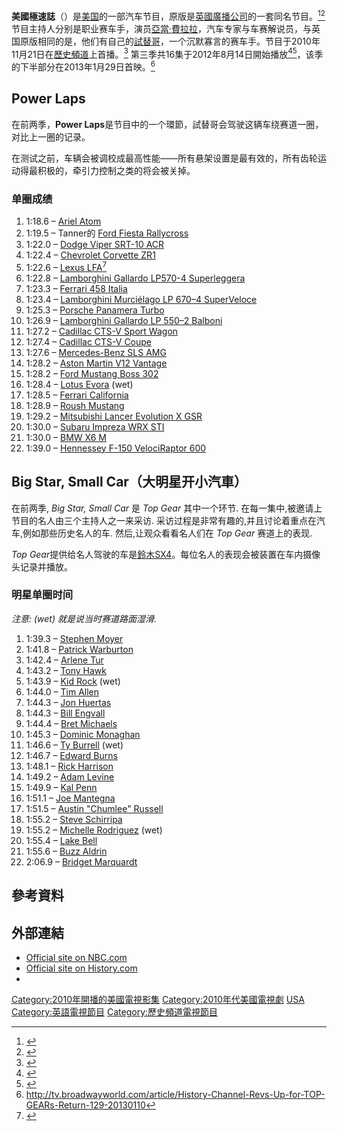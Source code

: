 
{{NoteTA
|T=zh-hans:美国疯狂汽车秀;zh-hk:Top Gear USA;zh-tw:美國極速誌;
|G1=F1
}}
{{Infobox television
| show_name = Top Gear 
| image = 
| caption = 
| genre = [[汽車|汽車]]
| creator = [[BBC_Worldwide|BBC Worldwide]]
| writer =
| director = [[Ben_Silverman|Ben Silverman]]
| creat_director =
| developer =
| presenter = [[Adam_Ferrara|Adam Ferrara]]<br>[[Tanner_Foust|Tanner Foust]]<br>[[Rutledge_Wood|Rutledge Wood]]
| theme_music_composer =
| opentheme=
| endtheme =
| composer =
| country = [[美利坚合众国|美利坚合众国]]
| language = [[英语|英语]]
| num_seasons = 3
| num_episodes = 38
| list_episodes = List of Top Gear (U.S.) episodes
| executive_producer =
| co_exec =
| producer = [[BBC_Worldwide|BBC Worldwide]]<br>[[Reveille_Productions|Reveille Productions]] ''(只有第一季&第二季)''
| sup_producer =
| asst_producer =
| cons_producer =
| co-producer =
| editor =
| story_editor =
| location = [[美利坚合众国|美利坚合众国]][[加利福利亚州|加利福利亚州]][[奥兰治县|奥兰治县]]El Toro海军陆战队航空兵基地
| cinematography =
| camera_setup =
| runtime = 约 40–45 分钟
| network = [[歷史頻道|歷史頻道]]
| picture_format = [[480i|480i]] ([[SDTV|SDTV]])<br />[[720p|720p]] ([[HDTV|HDTV]])
| audio_format = [[Dolby_Digital|Dolby Digital]] 5.1
| first_aired = 2010年11月21日
| last_aired = 至今
| status = Returning series
| related = ''[[Top_Gear_(2002_TV_series)|Top Gear (2002 TV series)]]''<br>''[[Top_Gear_Australia|Top Gear Australia]]''<br>''[[Top_Gear_Russia|Top Gear Russia]]''
| website = http://www.history.com/shows/top-gear
| prod_website = http://www.topgear.com
}}

'''美國極速誌'''（{{lang-en|'''Top Gear USA'''}}）是[[美国|美国]]的一部汽车节目，原版是[[英國廣播公司|英國廣播公司]]的一套同名节目。<ref name="Top Gear to have spin-off in US">{{cite news| url=http://news.bbc.co.uk/2/hi/entertainment/8634791.stm | work=BBC News | title=Top Gear to have spin-off in US | date=April 21, 2010}}</ref><ref>{{cite web |url=http://transmission.blogs.topgear.com/2010/04/21/topgear-usa-alive/|title=An American version of Top Gear: it's official!|publisher=BBC |date=April 21, 2010 |accessdate=April 21, 2010}}</ref> 节目主持人分别是职业赛车手{{link-en|坦納·福斯特|Tanner Foust}}，演员[[亞當·費拉拉|亞當·費拉拉]]，汽车专家与车赛解说员{{link-en|拉特利奇·伍德|Rutledge Wood}}，与英国原版相同的是，他们有自己的[[試替哥|試替哥]]，一个沉默寡言的赛车手。节目于2010年11月21日在[[歷史頻道|歷史頻道]]上首播。<ref>{{cite news | url=http://jalopnik.com/5669009/top-gear-usa-premiers-november-21st-debuts-new-trailers | title=Top Gear USA Premieres November 21, Debuts New Trailers}}</ref> 第三季共16集于2012年8月14日開始播放<ref>{{cite web|url=http://tvbythenumbers.zap2it.com/2012/05/11/top-gear-us-renewed-for-third-season-by-history/133641/ |title=‘Top Gear’ (US) Renewed For Third Season by History - Ratings | TVbytheNumbers |publisher=Tvbythenumbers.zap2it.com |date= |accessdate=2012-08-17}}</ref><ref>{{cite web|last=Ireson |first=Nelson |url=http://www.motorauthority.com/news/1077750_top-gear-usa-returns-august-14-sixteen-episodes-planned |title=Top Gear USA 回归,计划播出16集  |publisher=Motorauthority.com |date=2012-08-13 |accessdate=2012-08-17}}</ref>，该季的下半部分在2013年1月29日首映。<ref>http://tv.broadwayworld.com/article/History-Channel-Revs-Up-for-TOP-GEARs-Return-129-20130110</ref>

==Power Laps==
在前两季，'''Power Laps'''是节目中的一个環節，試替哥会驾驶这辆车绕赛道一圈，对比上一圈的记录。

在测试之前，车辆会被调校成最高性能——所有悬架设置是最有效的，所有齿轮运动得最积极的，牵引力控制之类的将会被关掉。

===单圈成绩===
# 1:18.6 – [[Ariel_Atom|Ariel Atom]]
# 1:19.5 – Tanner的 [[Ford_Fiesta#Rallycross|Ford Fiesta Rallycross]]
# 1:22.0 – [[Dodge_Viper_GTR_ACR|Dodge Viper SRT-10 ACR]]
# 1:22.4 – [[Chevrolet_Corvette_C6_ZR1|Chevrolet Corvette ZR1]]
# 1:22.6 – [[Lexus_LFA|Lexus LFA]]<ref name="Top Gear USA">{{cite news| url=http://www.upload.ee/image/2098829/tpgearusa.jpg| work=Top Gear USA Footage Clip| title=Top Gear LFA lap time on powerlap board| date=February 14, 2012| access-date=2013-04-04| archive-url=https://web.archive.org/web/20121029155507/http://www.upload.ee/image/2098829/tpgearusa.jpg| archive-date=2012-10-29| dead-url=yes}}</ref>
# 1:22.8 – [[Lamborghini_Gallardo#LP_570-4_Superleggera|Lamborghini Gallardo LP570-4 Superleggera]]
# 1:23.3 – [[Ferrari_458_Italia|Ferrari 458 Italia]]
# 1:23.4 – [[Lamborghini_Murciélago_LP_670-4_SuperVeloce|Lamborghini Murciélago LP 670–4 SuperVeloce]]
# 1:25.3 – [[Porsche_Panamera|Porsche Panamera Turbo]]
# 1:26.9 – [[Lamborghini_Gallardo#LP_550-2_Balboni|Lamborghini Gallardo LP 550–2 Balboni]]
# 1:27.2 – [[Cadillac_CTS-V#CTS-V_Sport_Wagon|Cadillac CTS-V Sport Wagon]]
# 1:27.4 – [[Cadillac_CTS-V#CTS-V_Coupe|Cadillac CTS-V Coupe]]
# 1:27.6 – [[Mercedes-Benz_SLS_AMG|Mercedes-Benz SLS AMG]]
# 1:28.2 – [[Aston_Martin_V12_Vantage|Aston Martin V12 Vantage]]
# 1:28.2 – [[Ford_Mustang_Boss_302|Ford Mustang Boss 302]]
# 1:28.4 – [[Lotus_Evora|Lotus Evora]] (wet)
# 1:28.5 – [[Ferrari_California|Ferrari California]]
# 1:28.9 – [[Ford_Mustang_variants#Roush|Roush Mustang]]
# 1:29.2 – [[Mitsubishi_Lancer_Evolution_X|Mitsubishi Lancer Evolution X GSR]]
# 1:30.0 – [[Subaru_Impreza_WRX_STI|Subaru Impreza WRX STI]]
# 1:30.0 – [[BMW_X6#BMW_X6_M_(2009-)|BMW X6 M]]
# 1:39.0 – [[Ford_F-150_SVT_Raptor|Hennessey F-150 VelociRaptor 600]]

==Big Star, Small Car（大明星开小汽車）==
在前两季, ''Big Star, Small Car'' 是 ''Top Gear'' 其中一个环节. 在每一集中,被邀请上节目的名人由三个主持人之一来采访. 采访过程是非常有趣的,并且讨论着重点在汽车,例如那些历史名人的车. 然后,让观众看看名人们在 ''Top Gear'' 赛道上的表现.

''Top Gear''提供给名人驾驶的车是[[鈴木SX4|鈴木SX4]]。每位名人的表现会被装置在车内摄像头记录并播放。

===明星单圈时间===
''注意: (wet) 就是说当时赛道路面湿滑.''
# 1:39.3 – [[Stephen_Moyer|Stephen Moyer]]
# 1:41.8 – [[Patrick_Warburton|Patrick Warburton]]
# 1:42.4 – [[Arlene_Tur|Arlene Tur]]
# 1:43.2 – [[Tony_Hawk|Tony Hawk]]
# 1:43.9 – [[Kid_Rock|Kid Rock]] (wet)
# 1:44.0 – [[Tim_Allen|Tim Allen]]
# 1:44.3 – [[Jon_Huertas|Jon Huertas]]
# 1:44.3 – [[Bill_Engvall|Bill Engvall]]
# 1:44.4 – [[Bret_Michaels|Bret Michaels]]
# 1:45.3 – [[Dominic_Monaghan|Dominic Monaghan]]
# 1:46.6 – [[Ty_Burrell|Ty Burrell]] (wet)
# 1:46.7 – [[Edward_Burns|Edward Burns]]
# 1:48.1 – [[Pawn_Stars#Cast|Rick Harrison]]
# 1:49.2 – [[Adam_Levine|Adam Levine]]
# 1:49.9 – [[Kal_Penn|Kal Penn]]
# 1:51.1 – [[Joe_Mantegna|Joe Mantegna]]
# 1:51.5 – [[Pawn_Stars#Cast|Austin "Chumlee" Russell]]
# 1:55.2 – [[Steve_Schirripa|Steve Schirripa]]
# 1:55.2 – [[Michelle_Rodriguez|Michelle Rodriguez]] (wet)
# 1:55.4 – [[Lake_Bell|Lake Bell]]
# 1:55.6 – [[Buzz_Aldrin|Buzz Aldrin]]
# 2:06.9 – [[Bridget_Marquardt|Bridget Marquardt]]

==參考資料==
{{reflist|colwidth=30em}}

==外部連結==
* [https://web.archive.org/web/20121023104325/http://www.nbc.com/Primetime/Top_Gear/index.shtml Official site on NBC.com]
* [http://www.history.com/shows/top-gear Official site on History.com]
* {{IMDb title|id=1657260|title=Top Gear}}

{{历史频道电视节目}}

{{DEFAULTSORT:Top Gear USA}}
[[Category:2010年開播的美國電視影集|Category:2010年開播的美國電視影集]]
[[Category:2010年代美國電視劇|Category:2010年代美國電視劇]]
[[Category:Top_Gear|USA]]
[[Category:英語電視節目|Category:英語電視節目]]
[[Category:歷史頻道電視節目|Category:歷史頻道電視節目]]